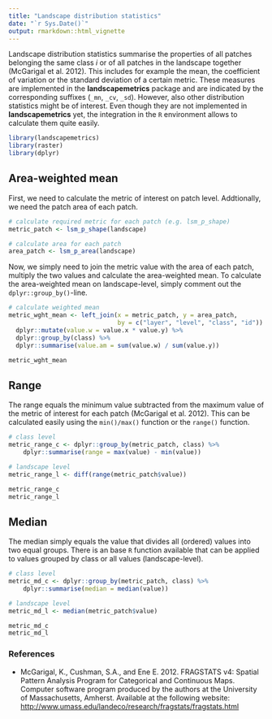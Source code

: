 ```yaml
---
title: "Landscape distribution statistics"
date: "`r Sys.Date()`"
output: rmarkdown::html_vignette
---
```


Landscape distribution statistics summarise the properties of all patches belonging the same class *i* or of all patches in the landscape together (McGarigal et al. 2012). This includes for example the mean, the coefficient of variation or the standard deviation of a certain metric. These measures are implemented in the  **landscapemetrics** package and are indicated by the corresponding suffixes (`_mn`, `_cv`, `_sd`). However, also other distribution statistics might be of interest. Even though they are not implemented in **landscapemetrics** yet, the integration in the `R` environment allows to calculate them quite easily. 

```r
library(landscapemetrics)
library(raster)
library(dplyr)
```

## Area-weighted mean

First, we need to calculate the metric of interest on patch level. Addtionally, we need the patch area of each patch.

```r
# calculate required metric for each patch (e.g. lsm_p_shape)
metric_patch <- lsm_p_shape(landscape)

# calculate area for each patch
area_patch <- lsm_p_area(landscape)
```

Now, we simply need to join the metric value with the area of each patch, multiply the two values and calculate the area-weighted mean. To calculate the area-weighted mean on landscape-level, simply comment out the `dplyr::group_by()`-line.

```r
# calculate weighted mean
metric_wght_mean <- left_join(x = metric_patch, y = area_patch, 
                              by = c("layer", "level", "class", "id")) %>%
  dplyr::mutate(value.w = value.x * value.y) %>%
  dplyr::group_by(class) %>%
  dplyr::summarise(value.am = sum(value.w) / sum(value.y)) 

metric_wght_mean
```

## Range

The range equals the minimum value subtracted from the maximum value of the metric of interest for each patch (McGarigal et al. 2012). This can be calculated easily using the `min()/max()` function or the `range()` function.

```r
# class level
metric_range_c <- dplyr::group_by(metric_patch, class) %>% 
    dplyr::summarise(range = max(value) - min(value))

# landscape level
metric_range_l <- diff(range(metric_patch$value))

metric_range_c
metric_range_l
```

## Median 
The median simply equals the value that divides all (ordered) values into two equal groups. There is an base `R` function available that can be applied to values grouped by class or all values (landscape-level). 

```r
# class level
metric_md_c <- dplyr::group_by(metric_patch, class) %>% 
    dplyr::summarise(median = median(value))

# landscape level
metric_md_l <- median(metric_patch$value)

metric_md_c
metric_md_l
```

### References 

- McGarigal, K., Cushman, S.A., and Ene E. 2012. FRAGSTATS v4: Spatial Pattern Analysis Program for Categorical and Continuous Maps. Computer software program produced by the authors at the University of Massachusetts, Amherst. Available at the following website: <http://www.umass.edu/landeco/research/fragstats/fragstats.html>
